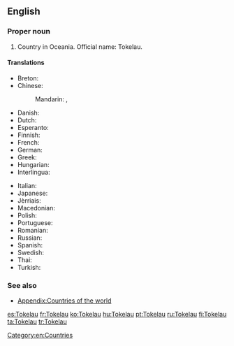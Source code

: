 ==English==
{{wikipedia}}

===Proper noun===
{{en-proper noun}}

# Country in Oceania. Official name: Tokelau.

====Translations====
{{trans-top|Oceanic country}}
* Breton: {{t|br|Tokelau}}
* Chinese:
*: Mandarin: {{t-|cmn|托克勞|sc=Hani}}, {{t-|cmn|托克劳|tr=Tuōkèláo|sc=Hani}}
* Danish: {{t-|da|Tokelau}}
* Dutch: {{t|nl|Tokelau-eilanden}}
* Esperanto: {{t|eo|Tokelao}}
* Finnish: {{t+|fi|Tokelau}}
* French: {{t|fr|Tokélaou}}
* German: {{t-|de|Tokelau}}
* Greek: {{t|el|Τοκελάου}}
* Hungarian: {{t-|hu|Tokelau-szigetek}}
* Interlingua: {{t|ia|Tokelau}}
{{trans-mid}}
* Italian: {{t-|it|Tokelau}}
* Japanese: {{t|ja|トケラウ諸島]]|tr=トケラウしょとう, tokerau shotō}}
* Jèrriais: {{tø|roa-jer|Tokelau}}
* Macedonian: {{t-|mk|Токелау|n|tr=Tokeláu}}
* Polish: {{t-|pl|Tokelau}}
* Portuguese: {{t+|pt|Tokelau}}
* Romanian: {{t-|ro|Tokelau}}
* Russian: {{t|ru|Токелау}}
* Spanish: {{t+|es|Tokelau}}
* Swedish: {{t-|sv|Tokelau}}
* Thai: {{t-|th|โตเกเลา|tr=dtohgaylao}}
* Turkish: {{t+|tr|Tokelau}}
{{trans-bottom}}

===See also===
* [[Appendix:Countries of the world]]

[[Category:en:Countries]]

[[es:Tokelau]]
[[fr:Tokelau]]
[[ko:Tokelau]]
[[hu:Tokelau]]
[[pt:Tokelau]]
[[ru:Tokelau]]
[[fi:Tokelau]]
[[ta:Tokelau]]
[[tr:Tokelau]]